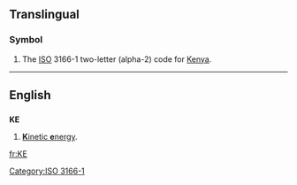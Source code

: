 {{also|Appendix:Variations of "ke"}}
==Translingual==
===Symbol===
{{infl|mul|symbol}}
# The [[ISO]] 3166-1 two-letter (alpha-2) code for [[Kenya]].

[[Category:ISO 3166-1]]
----

==English==
==={{initialism}}===
'''KE'''
# [[kinetic energy|'''K'''inetic '''e'''nergy]].

[[fr:KE]]
